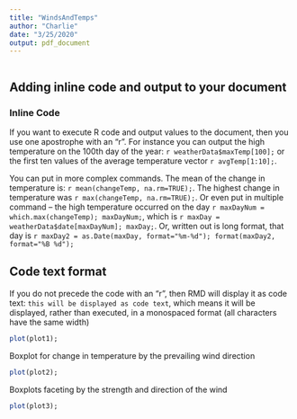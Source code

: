 ```yaml
---
title: "WindsAndTemps"
author: "Charlie"
date: "3/25/2020"
output: pdf_document
---
```


```r
```

<!--```{r echo=FALSE,warning=FALSE, message=FALSE, results="hide", fig.show='hide',code = readLines("https://raw.githubusercontent.com/QFCatMSU/RMarkdown-Workshop-Material/master/scripts/01-WindsAndTemps.R"),  }
```-->

## Adding inline code and output to your document

### Inline Code
If you want to execute R code and output values to the document, then you use one apostrophe with an "r". For instance you can output the high temperature on the 100th day of the year: `r weatherData$maxTemp[100];` or the first ten values of the average temperature vector `r avgTemp[1:10];`.

You can put in more complex commands.  The mean of the change in temperature is: `r mean(changeTemp, na.rm=TRUE);`.  The highest change in temperature was `r max(changeTemp, na.rm=TRUE);`.  Or even put in multiple command -- the high temperature occurred on the day `r maxDayNum = which.max(changeTemp); maxDayNum;`, which is `r maxDay = weatherData$date[maxDayNum]; maxDay;`.  Or, written out is long format, that day is `r maxDay2 = as.Date(maxDay, format="%m-%d"); format(maxDay2, format="%B %d");`

## Code text format  
If you do not precede the code with an "r", then RMD will display it as code text: `this will be displayed as code text`, which means it will be displayed, rather than executed, in a monospaced format (all characters have the same width)


```r
plot(plot1);
```

Boxplot for change in temperature by the prevailing wind direction

```r
plot(plot2);
```

Boxplots faceting by the strength and direction of the wind

```r
plot(plot3);
```
